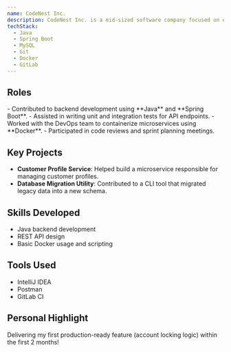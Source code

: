 ```yaml
---
name: CodeNest Inc.
description: CodeNest Inc. is a mid-sized software company focused on delivering backend systems and infrastructure solutions to enterprise clients, with a strong emphasis on reliability and scalability.
techStack:
  - Java
  - Spring Boot
  - MySQL
  - Git
  - Docker
  - GitLab
---
```



## Roles

<Timeline>
  <TimelineItem
    title="Software Engineering Intern"
    duration="03/2021 - 09/2021"
    location="Vienna, Austria"
  >
    - Contributed to backend development using **Java** and **Spring Boot**. - Assisted in writing
    unit and integration tests for API endpoints. - Worked with the DevOps team to containerize
    microservices using **Docker**. - Participated in code reviews and sprint planning meetings.
  </TimelineItem>
</Timeline>

## Key Projects

- **Customer Profile Service**: Helped build a microservice responsible for managing customer profiles.
- **Database Migration Utility**: Contributed to a CLI tool that migrated legacy data into a new schema.

## Skills Developed

- Java backend development
- REST API design
- Basic Docker usage and scripting

## Tools Used

- IntelliJ IDEA
- Postman
- GitLab CI

## Personal Highlight

Delivering my first production-ready feature (account locking logic) within the first 2 months!
